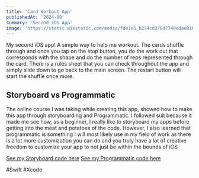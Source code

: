```yaml
---
title: 'Card Workout App'
publishedAt: '2024-08'
summary: 'Second iOS App'
image: 'https://static.wixstatic.com/media/fde1e5_b274cd376d7740edae818e8687c03ed0~mv2.gif'
---
```


My second iOS app! A simple way to help me workout. The cards shuffle through and once you tap on the stop button, you do 
the work out that corresponds with the shape and do the number of reps represented through the card. There is a rules sheet that you can 
check throughout the app and simply slide down to go back to the main screen. The restart button will start the shuffle once more.

## Storyboard vs Programmatic
The online course I was taking while creating this app, showed how to make this app through storyboarding and Programmatic. I followed suit because
it made me see how, as a beginner, I really like to storyboard my apps before getting into the meat and potatoes of the code. However, I also learned 
that programmatic is something I will most likely use in my field of work as there is a lot more customization you can do and you truly have a lot of
creative freedom to customize your app to not just be within the bounds of iOS

[See my Storyboard code here](https://github.com/MagPie0/CardWorkoutStoryBoardVersion)
[See my Programmatic code here](https://github.com/MagPie0/CardWorkoutProgrammaticVersion)

#Swift #Xcode